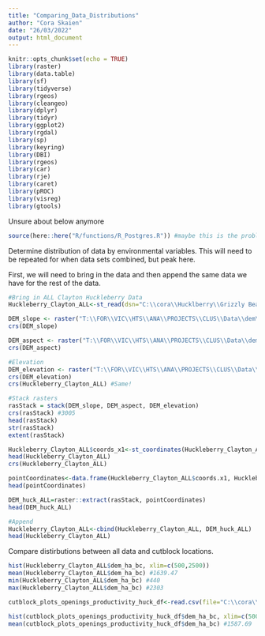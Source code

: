 ```yaml
---
title: "Comparing_Data_Distributions"
author: "Cora Skaien"
date: "26/03/2022"
output: html_document
---
```

<!--
Copyright 2021 Province of British Columbia

Licensed under the Apache License, Version 2.0 (the "License");
you may not use this file except in compliance with the License.
You may obtain a copy of the License at

http://www.apache.org/licenses/LICENSE-2.0

Unless required by applicable law or agreed to in writing, software distributed under the License is distributed on an "AS IS" BASIS,
WITHOUT WARRANTIES OR CONDITIONS OF ANY KIND, either express or implied.
See the License for the specific language governing permissions and limitations under the License.
-->

```r
knitr::opts_chunk$set(echo = TRUE)
library(raster)
library(data.table)
library(sf)
library(tidyverse)
library(rgeos)
library(cleangeo)
library(dplyr)
library(tidyr)
library(ggplot2)
library(rgdal)
library(sp)
library(keyring)
library(DBI)
library(rgeos)
library(car)
library(rje)
library(caret)
library(pROC)
library(visreg)
library(gtools)
```

Unsure about below anymore
```r
source(here::here("R/functions/R_Postgres.R")) #maybe this is the problem after my update?
```

Determine distribution of data by environmental variables. This will need to be repeated for when data sets combined, but peak here.

First, we will need to bring in the data and then append the same data we have for the rest of the data.
```r
#Bring in ALL Clayton Huckleberry Data
Huckleberry_Clayton_ALL<-st_read(dsn="C:\\cora\\Hucklberry\\Grizzly Bear stuff\\berries\\data\\Clayton_huckleberry_SpeciesPresent.shp", stringsAsFactors = T)

```

```r
DEM_slope <- raster("T:\\FOR\\VIC\\HTS\\ANA\\PROJECTS\\CLUS\\Data\\dem\\all_bc\\slope_ha_bc_3005.tif")
crs(DEM_slope) 

DEM_aspect <- raster("T:\\FOR\\VIC\\HTS\\ANA\\PROJECTS\\CLUS\\Data\\dem\\all_bc\\aspect_ha_bc_3005.tif")
crs(DEM_aspect)

#Elevation
DEM_elevation <- raster("T:\\FOR\\VIC\\HTS\\ANA\\PROJECTS\\CLUS\\Data\\dem\\all_bc\\dem_ha_bc.tif")
crs(DEM_elevation)
crs(Huckleberry_Clayton_ALL) #Same!

#Stack rasters
rasStack = stack(DEM_slope, DEM_aspect, DEM_elevation)
crs(rasStack) #3005
head(rasStack)
str(rasStack)
extent(rasStack)
```


```r
Huckleberry_Clayton_ALL$coords_x1<-st_coordinates(Huckleberry_Clayton_ALL)
head(Huckleberry_Clayton_ALL)
crs(Huckleberry_Clayton_ALL)

pointCoordinates<-data.frame(Huckleberry_Clayton_ALL$coords.x1, Huckleberry_Clayton_ALL$coords.x2)
head(pointCoordinates)

DEM_huck_ALL=raster::extract(rasStack, pointCoordinates)
head(DEM_huck_ALL)

#Append
Huckleberry_Clayton_ALL<-cbind(Huckleberry_Clayton_ALL, DEM_huck_ALL)
head(Huckleberry_Clayton_ALL)
```

Compare distirbutions between all data and cutblock locations.

```r
hist(Huckleberry_Clayton_ALL$dem_ha_bc, xlim=c(500,2500))
mean(Huckleberry_Clayton_ALL$dem_ha_bc) #1639.47
min(Huckleberry_Clayton_ALL$dem_ha_bc) #440
max(Huckleberry_Clayton_ALL$dem_ha_bc) #2303

cutblock_plots_openings_productivity_huck_df<-read.csv(file="C:\\cora\\Hucklberry\\Grizzly Bear stuff\\berries\\data\\Clayton_cutblocks_DEM_Huckleberry_B.csv")

hist(cutblock_plots_openings_productivity_huck_df$dem_ha_bc, xlim=c(500,2500))
mean(cutblock_plots_openings_productivity_huck_df$dem_ha_bc) #1587.69
```


